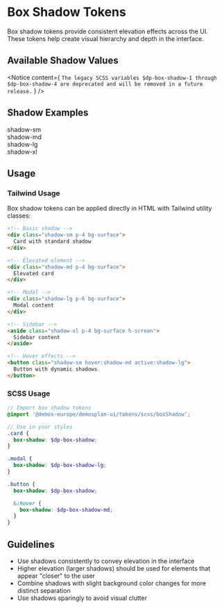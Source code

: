 
<Meta title="Design Tokens/Box Shadow"/>

# Box Shadow Tokens

Box shadow tokens provide consistent elevation effects across the UI. These tokens help create visual hierarchy and depth in the interface.

## Available Shadow Values

<Table
  headers={['Description', 'Tailwind Class', 'SCSS Variable', 'Use Case']}
  rows={[
    ["Default shadow", "shadow-sm", "$dp-box-shadow-sm", "Cards, buttons, dropdowns"],
    ["Medium shadow", "shadow-md", "$dp-box-shadow-md", "Elevated cards, active buttons"],
    ["Large shadow", "shadow-lg", "$dp-box-shadow-lg", "Modals, popovers"],
    ["Extra large shadow", "shadow-xl", "$dp-box-shadow-xl", "Full-width/height elements (sidebars, bottom bars)"]
  ]}
/>

<Notice content={
  `The legacy SCSS variables $dp-box-shadow-1 through $dp-box-shadow-4 are deprecated and will be removed in a future release.`
} />

## Shadow Examples

<div className="flex flex-wrap gap-6 p-4">
  <div className="w-24 h-24 bg-surface shadow-sm flex items-center justify-center">shadow-sm</div>
  <div className="w-24 h-24 bg-surface shadow-md flex items-center justify-center">shadow-md</div>
  <div className="w-24 h-24 bg-surface shadow-lg flex items-center justify-center">shadow-lg</div>
  <div className="w-24 h-24 bg-surface shadow-xl flex items-center justify-center">shadow-xl</div>
</div>

## Usage

### Tailwind Usage

Box shadow tokens can be applied directly in HTML with Tailwind utility classes:

```html
<!-- Basic shadow -->
<div class="shadow-sm p-4 bg-surface">
  Card with standard shadow
</div>

<!-- Elevated element -->
<div class="shadow-md p-4 bg-surface">
  Elevated card
</div>

<!-- Modal -->
<div class="shadow-lg p-6 bg-surface">
  Modal content
</div>

<!-- Sidebar -->
<aside class="shadow-xl p-4 bg-surface h-screen">
  Sidebar content
</aside>

<!-- Hover effects -->
<button class="shadow-sm hover:shadow-md active:shadow-lg">
  Button with dynamic shadows
</button>
```

### SCSS Usage

```scss
// Import box shadow tokens
@import '@demos-europe/demosplan-ui/tokens/scss/boxShadow';

// Use in your styles
.card {
  box-shadow: $dp-box-shadow;
}

.modal {
  box-shadow: $dp-box-shadow-lg;
}

.button {
  box-shadow: $dp-box-shadow;

  &:hover {
    box-shadow: $dp-box-shadow-md;
  }
}
```

## Guidelines

- Use shadows consistently to convey elevation in the interface
- Higher elevation (larger shadows) should be used for elements that appear "closer" to the user
- Combine shadows with slight background color changes for more distinct separation
- Use shadows sparingly to avoid visual clutter
